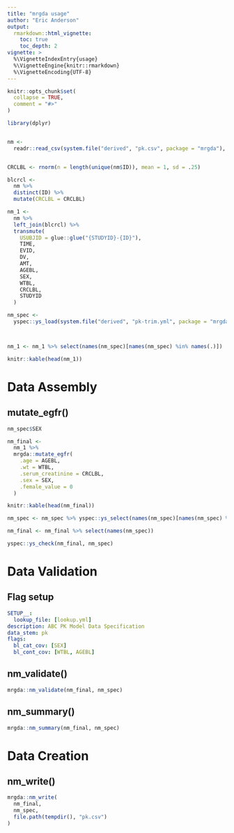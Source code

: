 ```yaml
---
title: "mrgda usage"
author: "Eric Anderson"
output:
  rmarkdown::html_vignette:
    toc: true
    toc_depth: 2
vignette: >
  %\VignetteIndexEntry{usage}
  %\VignetteEngine{knitr::rmarkdown}
  %\VignetteEncoding{UTF-8}
---
```


```r
knitr::opts_chunk$set(
  collapse = TRUE,
  comment = "#>"
)

library(dplyr)


nm <- 
  readr::read_csv(system.file("derived", "pk.csv", package = "mrgda"), na = ".")


CRCLBL <- rnorm(n = length(unique(nm$ID)), mean = 1, sd = .25)

blcrcl <-
  nm %>% 
  distinct(ID) %>% 
  mutate(CRCLBL = CRCLBL)

nm_1 <-
  nm %>% 
  left_join(blcrcl) %>% 
  transmute(
    USUBJID = glue::glue("{STUDYID}-{ID}"),
    TIME, 
    EVID, 
    DV,
    AMT,
    AGEBL,
    SEX,
    WTBL,
    CRCLBL,
    STUDYID
  )

nm_spec <- 
  yspec::ys_load(system.file("derived", "pk-trim.yml", package = "mrgda"))



nm_1 <- nm_1 %>% select(names(nm_spec)[names(nm_spec) %in% names(.)])

```

```r

knitr::kable(head(nm_1))

```

# Data Assembly

## mutate_egfr()

```r
nm_spec$SEX

nm_final <-
  nm_1 %>% 
  mrgda::mutate_egfr(
    .age = AGEBL, 
    .wt = WTBL,
    .serum_creatinine = CRCLBL, 
    .sex = SEX,
    .female_value = 0
  )

```

```r

knitr::kable(head(nm_final))

nm_spec <- nm_spec %>% yspec::ys_select(names(nm_spec)[names(nm_spec) %in% names(nm_final)])

nm_final <- nm_final %>% select(names(nm_spec))

yspec::ys_check(nm_final, nm_spec)

```

# Data Validation

## Flag setup

```yaml
SETUP__:
  lookup_file: [lookup.yml]
description: ABC PK Model Data Specification
data_stem: pk
flags:
  bl_cat_cov: [SEX]
  bl_cont_cov: [WTBL, AGEBL]
```

## nm_validate()
```r
mrgda::nm_validate(nm_final, nm_spec)

```

## nm_summary()
```r
mrgda::nm_summary(nm_final, nm_spec)

```

# Data Creation

## nm_write()
```r

mrgda::nm_write(
  nm_final,
  nm_spec, 
  file.path(tempdir(), "pk.csv")
)

```
